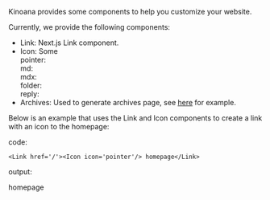 Kinoana provides some components to help you customize your website.

Currently, we provide the following components:

- Link: Next.js Link component.
- Icon: Some <ExpandableTabs><div title='icons.'>
pointer: <Icon icon='pointer'/><br/>
md: <Icon icon='md'/><br/>
mdx: <Icon icon='mdx'/><br/>
folder: <Icon icon='folder'/><br/>
reply: <Icon icon='reply'/></div></ExpandableTabs>
- Archives: Used to generate archives page, see [here](/example/archives) for example.

Below is an example that uses the Link and Icon components to create a link with an icon to the homepage:

code:

``` tsx
<Link href='/'><Icon icon='pointer'/> homepage</Link>
```

output:

<Link href='/'><Icon icon='pointer'/> homepage</Link>